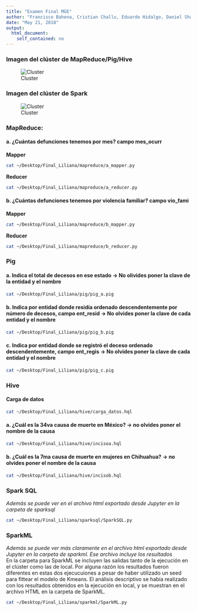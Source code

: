 ```yaml
---
title: "Examen Final MGE"
author: "Francisco Bahena, Cristian Challu, Eduardo Hidalgo, Daniel Sharp"
date: "May 21, 2018"
output:
  html_document:
    self_contained: no
---
```


### Imagen del clúster de MapReduce/Pig/Hive

![Cluster](~/Desktop/Final_Liliana/fotocluster.png)
  
  
### Imagen del clúster de Spark

![Cluster](~/Desktop/Final_Liliana/cluster_spark.png)



### MapReduce:  
  
####  a. ¿Cuántas defunciones tenemos por mes? campo mes_ocurr  
**Mapper**

```bash
cat ~/Desktop/Final_Liliana/mapreduce/a_mapper.py
```
**Reducer**

```bash
cat ~/Desktop/Final_Liliana/mapreduce/a_reducer.py
```

####  b. ¿Cuántas defunciones tenemos por violencia familiar? campo vio_fami 
**Mapper**

```bash
cat ~/Desktop/Final_Liliana/mapreduce/b_mapper.py
```
**Reducer**

```bash
cat ~/Desktop/Final_Liliana/mapreduce/b_reducer.py
```
  
  
### Pig  

#### a. Indica el total de decesos en ese estado $\rightarrow$ No olivides poner la clave de la entidad y el nombre  
```bash
cat ~/Desktop/Final_Liliana/pig/pig_a.pig
```

#### b. Indica por entidad donde residía ordenado descendentemente por número de decesos, campo ent_resid $\rightarrow$ No olvides poner la clave de cada entidad y el nombre  
  
```bash
cat ~/Desktop/Final_Liliana/pig/pig_b.pig
```


#### c. Indica por entidad donde se registró el deceso ordenado descendentemente, campo ent_regis $\rightarrow$ No olvides poner la clave de cada entidad y el nombre
  
```bash
cat ~/Desktop/Final_Liliana/pig/pig_c.pig
```  

### Hive  
  
#### Carga de datos  

```bash
cat ~/Desktop/Final_Liliana/hive/carga_datos.hql
```

  
#### a. ¿Cuál es la 34va causa de muerte en México? $\rightarrow$ no olvides poner el nombre de la causa  
```bash
cat ~/Desktop/Final_Liliana/hive/incisoa.hql
```  
  
#### b. ¿Cuál es la 7ma causa de muerte en mujeres en Chihuahua? $\rightarrow$ no olvides poner el nombre de la causa 
```bash
cat ~/Desktop/Final_Liliana/hive/incisob.hql
```  

### Spark SQL   
*Además se puede ver en el archivo html exportado desde Jupyter en la carpeta de sparksql*

```bash
cat ~/Desktop/Final_Liliana/sparksql/SparkSQL.py
```



### SparkML  
*Además se puede ver más claramente en el archivo html exportado desde Jupyter en la carpeta de sparkml. Ese archivo incluye los resultados*  
En la carpeta para SparkML se incluyen las salidas tanto de la ejecución en el clúster como las de local. Por alguna razón los resultados fueron diferentes en estas dos ejecucuiones a pesar de haber utilizado un seed para fittear el modelo de Kmeans. El análisis descriptivo se había realizado con los resultados obtenidos en la ejecución en local, y se muestran en el archivo HTML en la carpeta de SparkML.

```bash
cat ~/Desktop/Final_Liliana/sparkml/SparkML.py
```

